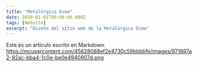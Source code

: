 ```yaml
---
title: "Metalúrgica Dima"
date: 2019-01-01T00:00:00.000Z
tags: [Website]
excerpt: "Diseño del sitio web de la Metalúrgica Dima"
---
```

Este es un artículo escrito en Markdown.
https://mcusercontent.com/45628088ef2e4730c59bbbbfe/images/971897a2-92ac-bba4-1c0e-be0e4940907d.png